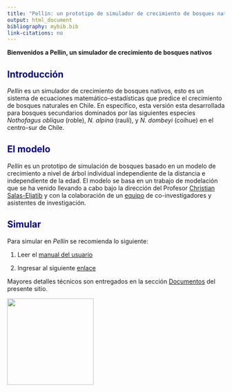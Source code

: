 ```yaml
---
title: "Pellín: un prototipo de simulador de crecimiento de bosques nativos en Chile"
output: html_document
bibliography: mybib.bib
link-citations: no
---
```


<style>H1{color:DarkBlue;}</style>
<style>H2{color:DarkBlue;}</style>


**Bienvenidos a Pellín, un simulador
de crecimiento de bosques nativos**


## Introducción

*Pellín* es un simulador de crecimiento de bosques nativos, esto es un sistema de ecuaciones matemático-estadísticas que predice
el crecimiento de bosques naturales en Chile. En específico, esta versión esta desarrollada para bosques secundarios dominados por
las siguientes especies *Nothofagus obliqua* (roble), *N. alpina* (raulí), y *N. dombeyi* (coihue) en el centro-sur de Chile.


## El modelo
*Pellín* es un prototipo de simulación de bosques basado
 en un modelo de crecimiento a nivel de árbol individual independiente de la distancia e independiente de la edad. 
 El modelo se basa en un trabajo de modelación que se ha venido llevando a cabo bajo la dirección del Profesor [Christian Salas-Eljatib](http://eljatib.com) y con la colaboración de un [equipo](./team.html) de co-investigadores y asistentes de investigación.

## Simular

Para simular en *Pellín* se recomienda lo siguiente:

1. Leer el [manual del usuario](manualPellin.pdf)

2. Ingresar al siguiente [enlace](https://biometriabosques.shinyapps.io/Pellin01/) 


Mayores detalles técnicos son entregados en  la sección [Documentos](./docs.html) del presente sitio.
 
<img src='img/logo.png' width='200'>

<!--- 
https://www.andreashandel.com/posts/github-website/
**Some of my older websites**
Pellín: un simulador de crecimiento de bosques nativos
![](images/chacai01.jpg)

output: 
  html_document:
    toc: FALSE
-->
